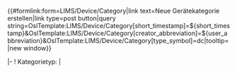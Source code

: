 <noinclude>
{{OslTemplate:Helper/Docu/FormTemplate}}

<div class=dynamic-page-form-link>{{#formlink:form=LIMS/Device/Category|link text=Neue Gerätekategorie erstellen|link type=post button|query string=OslTemplate:LIMS/Device/Category[short_timestamp]=${short_timestamp}&OslTemplate:LIMS/Device/Category[creator_abbreviation]=${user_abbreviation}&OslTemplate:LIMS/Device/Category[type_symbol]=dc|tooltip=|new window}}</div>

</noinclude><includeonly>
<div id="wikiPreview" style="display: none; padding-bottom: 25px; margin-bottom: 25px; border-bottom: 1px solid #AAAAAA;"></div>
{{{info|page name=Category:<OslTemplate:LIMS/Device/Category[short_timestamp]>-<OslTemplate:LIMS/Device/Category[creator_abbreviation]>-<unique number;start=0001>-<OslTemplate:LIMS/Device/Category[type_symbol]>}}}
{{{for template|OslTemplate:LIMS/Device/Category}}}
{{OslTemplate:LIMS/Form/Common/Category/Header |category_group_name=Device}}
|-
! Kategorietyp: 
| {{{field|category_type|input type=tokens|values=Anwendungsdefinierte Gerätekategorie,Technologische Gerätekategorie, Organisatorische Gerätekategorie,Sonstige Gerätekategorie|default=Anwendungsdefinierte Gerätekategorie|list}}}
{{OslTemplate:LIMS/Form/Common/Footer}}
</includeonly>